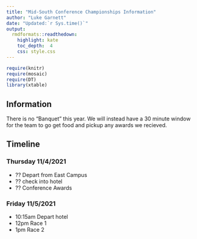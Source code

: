 ```yaml
---
title: "Mid-South Conference Championships Information"
author: "Luke Garnett"
date: "Updated:`r Sys.time()`"
output:
  rmdformats::readthedown:
    highlight: kate
    toc_depth:  4
    css: style.css
---
```


```r
require(knitr)
require(mosaic)
require(DT)
library(xtable)
```

## Information

There is no "Banquet" this year. We will instead have a 30 minute window for the team to go get food and pickup any awards we recieved.

## Timeline

### Thursday 11/4/2021

- ?? Depart from East Campus
- ?? check into hotel
- ?? Conference Awards

### Friday 11/5/2021

- 10:15am Depart hotel
- 12pm Race 1
- 1pm Race 2